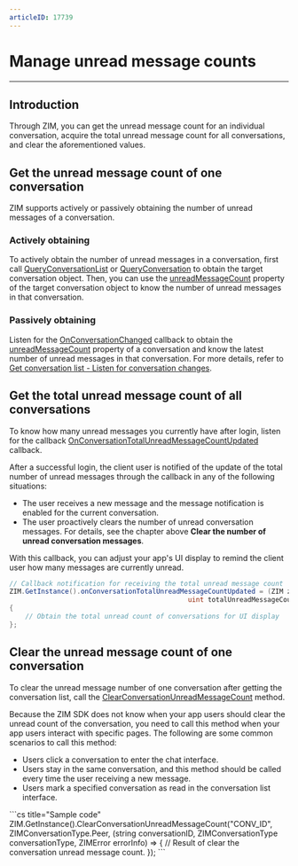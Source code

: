 ```yaml
---
articleID: 17739
---
```

# Manage unread message counts

- - -

## Introduction

Through ZIM, you can get the unread message count for an individual conversation, acquire the total unread message count for all conversations, and clear the aforementioned values.


## Get the unread message count of one conversation

ZIM supports actively or passively obtaining the number of unread messages of a conversation.

### Actively obtaining

To actively obtain the number of unread messages in a conversation, first call [QueryConversationList](@QueryConversationList) or [QueryConversation](@QueryConversation) to obtain the target conversation object. Then, you can use the [unreadMessageCount](@unreadMessageCount-ZIMConversation) property of the target conversation object to know the number of unread messages in that conversation.

### Passively obtaining

Listen for the [OnConversationChanged](@OnConversationChanged) callback to obtain the [unreadMessageCount](@unreadMessageCount-ZIMConversation) property of a conversation and know the latest number of unread messages in that conversation. For more details, refer to [Get conversation list - Listen for conversation changes](./Get%20the%20conversation%20list.mdx#listen-for-conversation-changes).

## Get the total unread message count of all conversations
To know how many unread messages you currently have after login, listen for the callback [OnConversationTotalUnreadMessageCountUpdated](@OnConversationTotalUnreadMessageCountUpdated) callback. 



After a successful login, the client user is notified of the update of the total number of unread messages through the callback in any of the following situations:

- The user receives a new message and the message notification is enabled for the current conversation.
- The user proactively clears the number of unread conversation messages. For details, see the chapter above **Clear the number of unread conversation messages**.

With this callback, you can adjust your app's UI display to remind the client user how many messages are currently unread.  
<CodeGroup>
```cs title="Sample code"
// Callback notification for receiving the total unread message count
ZIM.GetInstance().onConversationTotalUnreadMessageCountUpdated = (ZIM zim,
                                             uint totalUnreadMessageCount) =>
{
    // Obtain the total unread count of conversations for UI display
};
```
</CodeGroup>

## Clear the unread message count of one conversation

To clear the unread message number of one conversation after getting the conversation list, call the [ClearConversationUnreadMessageCount](@ClearConversationUnreadMessageCount) method.

Because the ZIM SDK does not know when your app users should clear the unread count of the conversation, you need to call this method when your app users interact with specific pages. The following are some common scenarios to call this method:

- Users click a conversation to enter the chat interface. 
- Users stay in the same conversation, and this method should be called every time the user receiving a new message. 
- Users mark a specified conversation as read in the conversation list interface. 

<CodeGroup>
```cs title="Sample code"
ZIM.GetInstance().ClearConversationUnreadMessageCount("CONV_ID", ZIMConversationType.Peer,
    (string conversationID, ZIMConversationType conversationType,
                ZIMError errorInfo) =>
    {
        // Result of clear the conversation unread message count.
    });
```
</CodeGroup>